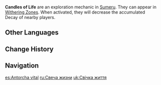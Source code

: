 {{See also|Ruin Brazier}}
{{Terminology Infobox
|image        = Candle of Life.png
|type         = Exploration
|region       = Sumeru
}}
'''Candles of Life''' are an exploration mechanic in [[Sumeru]]. They can appear in [[Withering Zone]]s. When activated, they will decrease the accumulated Decay of nearby players.

==Other Languages==
{{Other Languages
|en      = Candle of Life
|zhs     = 生之烛
|zhs_rm  = Shēng zhī Zhú
|zht     = 生之燭
|zht_rm  = Shēng zhī Zhú
|zh_tl   = Candle of Life
|ja      = 生命の灯
|ja_rm   = Seimei no Hi{{Assumed}}
|ja_tl   = Torch of Life
|ko      = {{tt|생명|生命}}의 {{tt|촛|燭}}불
|ko_rm   = Saengmyeong-ui Chotbul
|ko_tl   = Candle of Life
|es      = Antorcha vital
|es_tl   = Vital Torch
|fr      = Bougie de vie
|fr_tl   = Candle of Life
|ru      = Свеча жизни
|ru_tl   = Candle of Life
|th      = เทียนชีวิต
|th_rm   = 
|th_tl   = 
|vi      = Nến Sự Sống
|vi_tl   = 
|de      = Kerze des Lebens
|de_tl   = Candle of Life
|id      = Candle of Life
|pt      = Vela de Vida
|pt_tl   = 
|tr      = Yaşar Mumu<!--Plural: Mumlar--> <!--Yaşam Mumu-->
|tr_tl   = Candle of Life
|it      = Candela Vitale
|it_tl   = 
}}

==Change History==
{{Change History|3.0}}
<!--
==References==
{{Reflist}}-->
==Navigation==
{{Exploration Navbox|Sumeru}}

[[es:Antorcha vital]]
[[ru:Свеча жизни]]
[[uk:Свічка життя]]